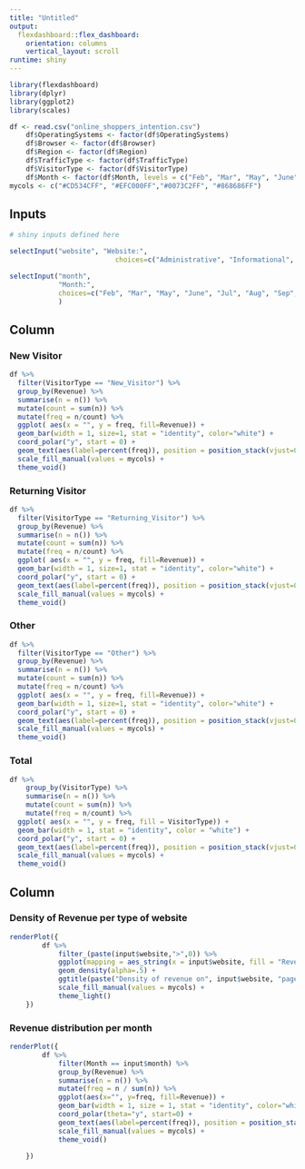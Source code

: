 ```yaml
---
title: "Untitled"
output: 
  flexdashboard::flex_dashboard:
    orientation: columns
    vertical_layout: scroll
runtime: shiny
---
```


```r
library(flexdashboard)
library(dplyr)
library(ggplot2)
library(scales)
```

```r
df <- read.csv("online_shoppers_intention.csv")
    df$OperatingSystems <- factor(df$OperatingSystems)
    df$Browser <- factor(df$Browser)
    df$Region <- factor(df$Region)
    df$TrafficType <- factor(df$TrafficType)
    df$VisitorType <- factor(df$VisitorType)
    df$Month <- factor(df$Month, levels = c("Feb", "Mar", "May", "June", "Jul", "Aug", "Sep", "Oct", "Nov", "Dec"))
mycols <- c("#CD534CFF", "#EFC000FF","#0073C2FF", "#868686FF")
```

Inputs {.sidebar}
-------------------------------------

```r
# shiny inputs defined here

selectInput("website", "Website:", 
                          choices=c("Administrative", "Informational", "ProductRelated"))

selectInput("month", 
            "Month:", 
            choices=c("Feb", "Mar", "May", "June", "Jul", "Aug", "Sep", "Oct", "Nov", "Dec")
            )
```

Column {.tabset data-width=550}
-----------------------------------------------------------------------

### New Visitor

```r

df %>%
  filter(VisitorType == "New_Visitor") %>%
  group_by(Revenue) %>%
  summarise(n = n()) %>%
  mutate(count = sum(n)) %>%
  mutate(freq = n/count) %>%
  ggplot( aes(x = "", y = freq, fill=Revenue)) +
  geom_bar(width = 1, size=1, stat = "identity", color="white") +
  coord_polar("y", start = 0) +
  geom_text(aes(label=percent(freq)), position = position_stack(vjust=0.5), color="white") +
  scale_fill_manual(values = mycols) +
  theme_void()  

```

### Returning Visitor

```r

df %>%
  filter(VisitorType == "Returning_Visitor") %>%
  group_by(Revenue) %>%
  summarise(n = n()) %>%
  mutate(count = sum(n)) %>%
  mutate(freq = n/count) %>%
  ggplot( aes(x = "", y = freq, fill=Revenue)) +
  geom_bar(width = 1, size=1, stat = "identity", color="white") +
  coord_polar("y", start = 0) +
  geom_text(aes(label=percent(freq)), position = position_stack(vjust=0.5), color="white") +
  scale_fill_manual(values = mycols) +
  theme_void()  

```

### Other

```r

df %>%
  filter(VisitorType == "Other") %>%
  group_by(Revenue) %>%
  summarise(n = n()) %>%
  mutate(count = sum(n)) %>%
  mutate(freq = n/count) %>%
  ggplot( aes(x = "", y = freq, fill=Revenue)) +
  geom_bar(width = 1, size=1, stat = "identity", color="white") +
  coord_polar("y", start = 0) +
  geom_text(aes(label=percent(freq)), position = position_stack(vjust=0.5), color="white") +
  scale_fill_manual(values = mycols) +
  theme_void() 

```

### Total

```r

df %>%
    group_by(VisitorType) %>%
    summarise(n = n()) %>%
    mutate(count = sum(n)) %>%
    mutate(freq = n/count) %>%
  ggplot( aes(x = "", y = freq, fill = VisitorType)) +
  geom_bar(width = 1, stat = "identity", color = "white") +
  coord_polar("y", start = 0) +
  geom_text(aes(label=percent(freq)), position = position_stack(vjust=0.5), color="white") +
  scale_fill_manual(values = mycols) +
  theme_void() 

```


Column {data-width=450}
-----------------------------------------------------------------------

### Density of Revenue per type of website

```r

renderPlot({
        df %>%
            filter_(paste(input$website,">",0)) %>%
            ggplot(mapping = aes_string(x = input$website, fill = "Revenue")) + 
            geom_density(alpha=.5) +
            ggtitle(paste("Density of revenue on", input$website, "pages")) +
            scale_fill_manual(values = mycols) + 
            theme_light()
    })

```

### Revenue distribution per month

```r

renderPlot({
        df %>%
            filter(Month == input$month) %>%
            group_by(Revenue) %>%
            summarise(n = n()) %>%
            mutate(freq = n / sum(n)) %>%
            ggplot(aes(x="", y=freq, fill=Revenue)) +
            geom_bar(width = 1, size = 1, stat = "identity", color="white") +
            coord_polar(theta="y", start=0) +
            geom_text(aes(label=percent(freq)), position = position_stack(vjust=0.5), color="white") +
            scale_fill_manual(values = mycols) +
            theme_void() 
      
    })

```

